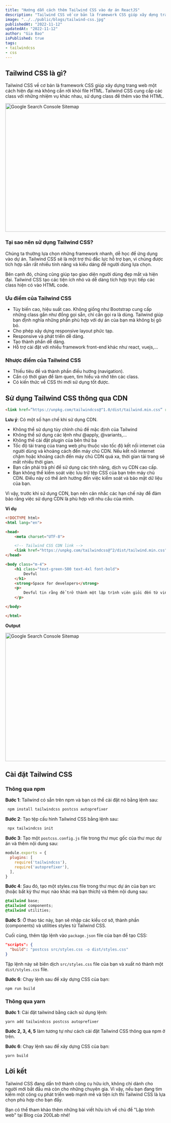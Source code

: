 ```yaml
---
title: "Hướng dẫn cách thêm Tailwind CSS vào dự án ReactJS"
description: "Tailwind CSS về cơ bản là framework CSS giúp xây dựng trang web một cách hiện đại mà không cần rời khỏi file HTML."
image: "../../public/blogs/tailwind-css.jpg"
publishedAt: "2022-11-12"
updatedAt: "2022-11-12"
author: "Gia Bao"
isPublished: true
tags:
- tailwindcss
- css
---
```


## Tailwind CSS là gì?

Tailwind CSS về cơ bản là framework CSS giúp xây dựng trang web một cách hiện đại mà không cần rời khỏi file HTML. Tailwind CSS cung cấp các class với những nhiệm vụ khác nhau, sử dụng class để thêm vào thẻ HTML.

<Image
  src="/blogs/tailwindcss-logo.png"
  alt="Google Search Console Sitemap"
  width="718"
  height="404"
  sizes="100vw"
/>

### Tại sao nên sử dụng Tailwind CSS?

Chúng ta thường lựa chọn những framework nhanh, dễ học để ứng dụng vào dự án. Tailwind CSS sẽ là một trợ thủ đắc lực hỗ trợ bạn, vì chúng được tích hợp sẵn rất nhiều tính năng và kiểu dáng để người dùng lựa chọn.

Bên cạnh đó, chúng cũng giúp tạo giao diện người dùng đẹp mắt và hiện đại. Tailwind CSS tạo các tiện ích nhỏ và dễ dàng tích hợp trực tiếp các class hiện có vào HTML code.

### Ưu điểm của Tailwind CSS

- Tùy biến cao, hiệu suất cao. Không giống như Bootstrap cung cấp những class gần như đồng gọi sẵn, chỉ cần gọi ra là dùng. Tailwind giúp bạn định nghĩa những phần phù hợp với dự án của bạn mà không bị gò bó.
- Cho phép xây dựng responsive layout phức tạp.
- Responsive và phát triển dễ dàng.
- Tạo thành phần dễ dàng.
- Hỗ trợ cài đặt với nhiều framework front-end khác như react, vuejs,…

### Nhược điểm của Tailwind CSS

- Thiếu tiêu đề và thành phần điều hướng (navigation).
- Cần có thời gian để làm quen, tìm hiểu và nhớ tên các class.
- Có kiến thức về CSS thì mới sử dụng tốt được.

## Sử dụng Tailwind CSS thông qua CDN

```html
<link href=”https://unpkg.com/tailwindcss@^1.0/dist/tailwind.min.css” rel=”stylesheet”>
```

**Lưu ý**: Có một số hạn chế khi sử dụng CDN.

- Không thể sử dụng tùy chỉnh chủ đề mặc định của Tailwind
- Không thể sử dụng các lệnh như @apply, @variants,...
- Không thể cài đặt plugin của bên thứ ba
- Tốc độ tải trang của trang web phụ thuộc vào tốc độ kết nối internet của người dùng và khoảng cách đến máy chủ CDN. Nếu kết nối internet chậm hoặc khoảng cách đến máy chủ CDN quá xa, thời gian tải trang sẽ mất nhiều thời gian.
- Bạn cần phải trả phí để sử dụng các tính năng, dịch vụ CDN cao cấp.
- Bạn không thể kiểm soát việc lưu trữ tệp CSS của bạn trên máy chủ CDN. Điều này có thể ảnh hưởng đến việc kiểm soát và bảo mật dữ liệu của bạn.

Vì vậy, trước khi sử dụng CDN, bạn nên cân nhắc các hạn chế này để đảm bảo rằng việc sử dụng CDN là phù hợp với nhu cầu của mình.

**Ví dụ**

```html
<!DOCTYPE html>
<html lang="en">

<head>
    <meta charset="UTF-8">

    <!-- Tailwind CSS CDN link -->
    <link href="https://unpkg.com/tailwindcss@^2/dist/tailwind.min.css" rel="stylesheet">
</head>

<body class="m-4">
    <h1 class="text-green-500 text-4xl font-bold">
        Devful
    </h1>
    <strong>Space for developers</strong>
    <p>
        Devful tin rằng để trở thành một lập trình viên giỏi đến từ việc hiểu bản chất của công nghệ chứ không đơn thuần chỉ biết code.
    </p>

</body>

</html>
```
**Output**

<Image
  src="/blogs/tailwindcss-example.png"
  alt="Google Search Console Sitemap"
  width="718"
  height="404"
  sizes="100vw"
/>

## Cài đặt Tailwind CSS

### Thông qua npm

**Bước 1**: Tailwind có sẵn trên npm và bạn có thể cài đặt nó bằng lệnh sau:

```js
 npm install tailwindcss postcss autoprefixer
 ```

**Bước 2**: Tạo tệp cấu hình Tailwind CSS bằng lệnh sau:
```js
 npx tailwindcss init
 ```

**Bước 3**: Tạo một `postcss.config.js` file trong thư mục gốc của thư mục dự án và thêm nội dung sau:

```js
module.exports = {
  plugins: [
    require('tailwindcss'),
    require('autoprefixer'),
  ],
}
```

**Bước 4**: Sau đó, tạo một styles.css file trong thư mục dự án của bạn src (hoặc bất kỳ thư mục nào khác mà bạn thích) và thêm nội dung sau:

```css
@tailwind base;
@tailwind components;
@tailwind utilities;
```

**Bước 5**: Ở thao tác này, bạn sẽ nhập các kiểu cơ sở, thành phần (components) và utilities styles từ Tailwind CSS.

Cuối cùng, thêm tập lệnh vào `package.json` file của bạn để tạo CSS:

```json
"scripts": {
  "build": "postcss src/styles.css -o dist/styles.css"
}
```

Tập lệnh này sẽ biên dịch `src/styles.css` file của bạn và xuất nó thành một `dist/styles.css` file.

**Bước 6**: Chạy lệnh sau để xây dựng CSS của bạn:

```
npm run build
```

### Thông qua yarn

**Bước 1**: Cài đặt tailwind bằng cách sử dụng lệnh:

```
yarn add tailwindcss postcss autoprefixer
```

**Bước 2, 3, 4, 5** làm tương tự như cách cài đặt Tailwind CSS thông qua npm ở trên.

**Bước 6**: Chạy lệnh sau để xây dựng CSS của bạn:

```
yarn build
```

## Lời kết

Tailwind CSS đang dần trở thành công cụ hữu ích, không chỉ dành cho người mới bắt đầu mà còn cho những chuyên gia. Vì vậy, nếu bạn đang tìm kiếm một công cụ phát triển web mạnh mẽ và tiện ích thì Tailwind CSS là lựa chọn phù hợp cho bạn đấy.

Bạn có thể tham khảo thêm những bài viết hữu ích về chủ đề "Lập trình web" tại Blog của 200Lab nhé!